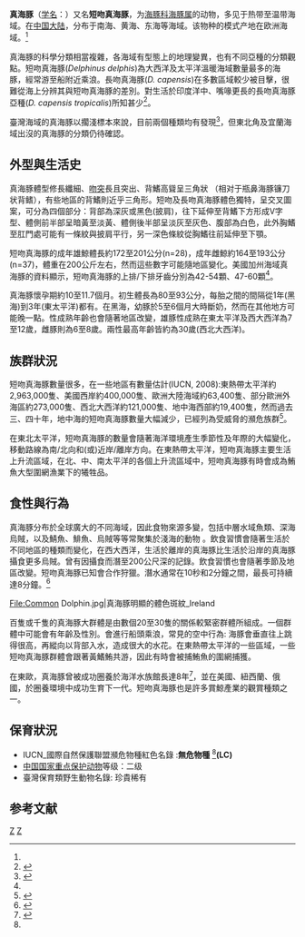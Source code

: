 {{Speciesbox 
| taxon = Delphinus delphis 
| status = DD
| status_system = iucn3.1
| image =Delphinus delphis with calf.jpg
| image_width =250px
| image2=Common dolphin size.svg
| image2_width=250px
| image2_caption=真海豚与人类的大小比较
| authority = [[卡尔·林奈|Linnaeus]], 1758<ref name='id562'>{{cite web| url =http://www.bioinfo.cn/db05/BjdwSpecies.php?action=view&id=562| title =真海豚| work =《中国动物物种编目数据库》| publisher =中国科学院微生物研究所| author =中国科学院动物研究所| accessdate =2009-03-27| deadurl =yes| archiveurl =https://web.archive.org/web/20160305032741/http://www.bioinfo.cn/db05/BjdwSpecies.php?action=view&id=562| archivedate =2016-03-05}}</ref>
| range_map =Cetacea_range_map_Short-beaked_Common_Dolphin.PNG
| range_map_width =250px
| range_map_caption =真海豚的分布
}}

'''真海豚'''（[[学名|学名]]：{{lang|la|''Delphinus delphis''}}）又名'''短吻真海豚'''，为[[海豚科|海豚科]][[海豚属|海豚属]]的动物，多见于热带至温带海域。在[[中国大陆|中国大陆]]，分布于南海、黄海、东海等海域。该物种的模式产地在欧洲海域。<ref name='id562'/>

真海豚的科學分類相當複雜，各海域有型態上的地理變異，也有不同亞種的分類觀點。短吻真海豚(''Delphinus delphis'')為大西洋及太平洋溫暖海域數量最多的海豚，經常游至船附近乘浪。長吻真海豚(''D. capensis'')在多數區域較少被目擊，很難從海上分辨其與短吻真海豚的差別。對生活於印度洋中、嘴喙更長的長吻真海豚亞種(''D. capensis tropicalis'')所知甚少<ref name=":0">{{Cite book|title=Common Dolphin|last=Perrin|first=William|publisher=Academic Press|year=2009|isbn=9780123735539|location=USA|pages=pp. 245–248}}</ref>。

臺灣海域的真海豚以擱淺標本來說，目前兩個種類均有發現<ref>{{Cite web|title=Delphinus delphis Linnaeus, 1758 真海豚 _台灣生物多樣性資訊入口網|url=http://taibif.tw/zh/namecode/385000|work=taibif.tw|accessdate=2019-01-27|author=|date=|publisher=|archive-date=2019-01-28|archive-url=https://web.archive.org/web/20190128082942/http://taibif.tw/zh/namecode/385000|dead-url=no}}</ref>，但東北角及宜蘭海域出沒的真海豚的分類仍待確認。

== 外型與生活史 ==
真海豚體型修長纖細、[[吻突|吻突]]長且突出、背鰭高聳呈三角狀 （相对于瓶鼻海豚镰刀状背鳍），有些地區的背鰭則近乎三角形。短吻及長吻真海豚體色獨特，呈交叉圖案，可分為四個部分：背部為深灰或黑色(披肩)，往下延伸至背鰭下方形成V字型、體側前半部呈暗黃至淡黃、體側後半部呈淡灰至灰色、腹部為白色，此外胸鰭至肛門處可能有一條紋與披肩平行，另一深色條紋從胸鰭往前延伸至下顎。

短吻真海豚的成年雄鯨體長約172至201公分(n=28)，成年雌鯨約164至193公分(n=37)，體重在200公斤左右，然而這些數字可能隨地區變化。美國加州海域真海豚的資料顯示，短吻真海豚的上排/下排牙齒分別為42-54顆、47-60顆<ref name=":0" />。

真海豚懷孕期約10至11.7個月。初生體長為80至93公分，每胎之間的間隔從1年(黑海)到3年(東太平洋)都有。在黑海，幼豚於5至6個月大時斷奶，然而在其他地方可能晚一點。性成熟年齡也會隨著地區改變，雄豚性成熟在東太平洋及西大西洋為7至12歲，雌豚則為6至8歲。兩性最高年齡皆約為30歲(西北大西洋)。

== 族群狀況 ==
短吻真海豚數量很多，在一些地區有數量估計(IUCN, 2008):東熱帶太平洋約2,963,000隻、美國西岸約400,000隻、歐洲大陸海域約63,400隻、部分歐洲外海區約273,000隻、西北大西洋約121,000隻、地中海西部約19,400隻，然而過去三、四十年，地中海的短吻真海豚數量大幅減少，已經列為受威脅的瀕危族群<ref name="iucnredlist.org">{{Cite web|title=The IUCN Red List of Threatened Species|url=https://www.iucnredlist.org/en|work=IUCN Red List of Threatened Species|accessdate=2019-01-27|archive-date=2020-03-04|archive-url=https://web.archive.org/web/20200304172225/https://www.iucnredlist.org/en|dead-url=no}}</ref>。

在東北太平洋，短吻真海豚的數量會隨著海洋環境產生季節性及年際的大幅變化，移動路線為南/北向和(或)近岸/離岸方向。在東熱帶太平洋，短吻真海豚主要生活上升流區域，在北、中、南太平洋的各個上升流區域中，短吻真海豚有時會成為鮪魚大型圍網漁業下的犧牲品。

== 食性與行為 ==
真海豚分布於全球廣大的不同海域，因此食物來源多變，包括中層水域魚類、深海烏賊，以及鯖魚、鯡魚、烏賊等等常聚集於淺海的動物 。飲食習慣會隨著生活於不同地區的種類而變化，在西大西洋，生活於離岸的真海豚比生活於沿岸的真海豚攝食更多烏賊。曾有因攝食而潛至200公尺深的記錄。飲食習慣也會隨著季節及地區改變。短吻真海豚已知會合作狩獵。潛水通常在10秒和2分鐘之間，最長可持續達8分鐘。<ref>{{Cite web|url=http://taieol.tw/pages/73589|title=真海豚|author=陳瑩|date=2017-07-28|publisher=臺灣生命大百科|access-date=2019-01-27|archive-date=2020-09-29|archive-url=https://web.archive.org/web/20200929054548/https://taieol.tw/pages/73589|dead-url=no}}</ref><gallery>
File:Common Dolphin.jpg|真海豚明顯的體色斑紋_Ireland
</gallery>百隻或千隻的真海豚大群體是由數個20至30隻的關係較緊密群體所組成。一個群體中可能會有年齡及性別。會進行船頭乘浪，常見的空中行為: 海豚會垂直往上跳得很高，再縱向以背部入水，造成很大的水花。在東熱帶太平洋的一些區域，一些短吻真海豚群體會跟著黃鰭鮪共游，因此有時會被捕鮪魚的圍網捕獲。

在東歐，真海豚曾被成功圈養於海洋水族館長達8年<ref>{{Cite web|title=Ceta Base _Captive Cetacean Database|url=http://www.cetabase.org/|language=en-US|accessdate=|author=|date=|publisher=|archive-date=2021-04-26|archive-url=https://web.archive.org/web/20210426160318/https://www.cetabase.org/|dead-url=no}}</ref>，並在美國、紐西蘭、俄國，於圈養環境中成功生育下一代。短吻真海豚也是許多賞鯨產業的觀賞種類之一。

==保育狀況==

*IUCN_國際自然保護聯盟瀕危物種紅色名錄 :'''無危物種''' <ref name="iucnredlist.org"/>'''(LC)'''
*[[中國國家重點保護野生動物名錄|中国国家重点保护动物]]等级：二级
*臺灣保育類野生動物名錄: 珍貴稀有

== 参考文献 ==
{{reflist}}
{{Taxonbar|from=Q207114}}

[[Category:IUCN红色名录数据缺乏物种|Z]]
[[Category:海豚属|Z]]